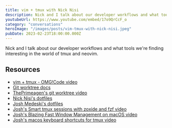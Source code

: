 ```yaml
---
title: vim + tmux with Nick Nisi
description: Nick and I talk about our developer workflows and what tools we're finding interesting with tmux and neovim.
youtubeUrl: https://www.youtube.com/embed/17o9QrCcF_o
category: "conversations"
heroImage: "/images/posts/vim-tmux-with-nick-nisi.jpeg"
pubDate: 2023-02-23T18:00:00.000Z
---
```


Nick and I talk about our developer workflows and what tools we're finding interesting in the world of tmux and neovim.

## Resources

- [vim + tmux - OMG!Code video](https://www.youtube.com/watch?v=5r6yzFEXajQ)
- [Git worktree docs](https://git-scm.com/docs/git-worktree)
- [ThePrimeagen's git worktree video](https://www.youtube.com/watch?v=2uEqYw-N8uE)
- [Nick Nisi's dotfiles](https://github.com/nicknisi/dotfiles)
- [Josh Medeski's dotfiles](https://github.com/joshmedeski/dotfiles)
- [Josh's Smart tmux sessions with zoxide and fzf video](https://www.youtube.com/watch?v=l_TTxc0AcCw)
- [Josh's Blazing Fast Window Management on macOS video](https://www.youtube.com/watch?v=fYsCAOfGjxE)
- [Josh's macos keyboard shortcuts for tmux video](https://www.youtube.com/watch?v=BLp61-Lq0kQ)

